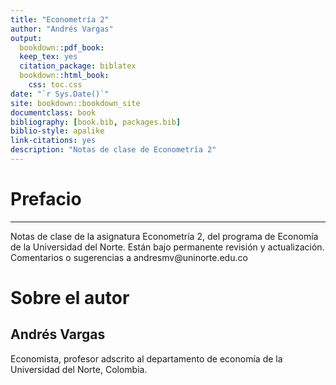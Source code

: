```yaml
--- 
title: "Econometría 2"
author: "Andrés Vargas"
output:
  bookdown::pdf_book:
  keep_tex: yes
  citation_package: biblatex
  bookdown::html_book:
    css: toc.css
date: "`r Sys.Date()`"
site: bookdown::bookdown_site
documentclass: book
bibliography: [book.bib, packages.bib]
biblio-style: apalike
link-citations: yes
description: "Notas de clase de Econometría 2"
---
```


# Prefacio {-}

---

Notas de clase de la asignatura Econometría 2, del programa de Economía de la Universidad del Norte. Están bajo permanente revisión y actualización. Comentarios o sugerencias a andresmv@uninorte.edu.co

# Sobre el autor {-}

## Andrés Vargas {-}

Economista, profesor adscrito al departamento de economía de la Universidad del Norte, Colombia. 
